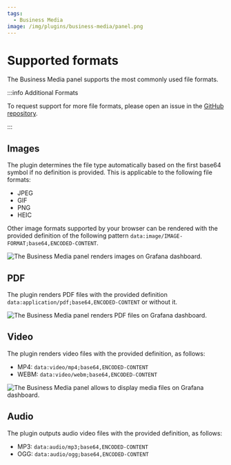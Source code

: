 ```yaml
---
tags:
  - Business Media
image: /img/plugins/business-media/panel.png
---
```



# Supported formats

The Business Media panel supports the most commonly used file formats.

:::info Additional Formats

To request support for more file formats, please open an issue in the [GitHub repository](https://github.com/VolkovLabs/business-media/issues).

:::

## Images

The plugin determines the file type automatically based on the first base64 symbol if no definition is provided. This is applicable to the following file formats:

- JPEG
- GIF
- PNG
- HEIC

Other image formats supported by your browser can be rendered with the provided definition of the following pattern `data:image/IMAGE-FORMAT;base64,ENCODED-CONTENT`.

<Image
  title="The Business Media panel renders images on Grafana dashboard."
  src="/img/plugins/business-media/panel.png"
/>

## PDF

The plugin renders PDF files with the provided definition `data:application/pdf;base64,ENCODED-CONTENT` or without it.

<Image
  title="The Business Media panel renders PDF files on Grafana dashboard."
  src="/img/plugins/business-media/pdf.png"
/>

## Video

The plugin renders video files with the provided definition, as follows:

- MP4: `data:video/mp4;base64,ENCODED-CONTENT`
- WEBM: `data:video/webm;base64,ENCODED-CONTENT`

<Image
  title="The Business Media panel allows to display media files on Grafana dashboard."
  src="/img/plugins/business-media/video-comments.png"
/>

## Audio

The plugin outputs audio video files with the provided definition, as follows:

- MP3: `data:audio/mp3;base64,ENCODED-CONTENT`
- OGG: `data:audio/ogg;base64,ENCODED-CONTENT`

